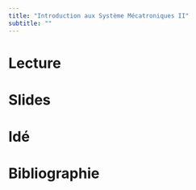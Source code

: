 ```yaml
---
title: "Introduction aux Système Mécatroniques II"
subtitle: ""
---
```


# Lecture


# Slides



# Idé


# Bibliographie

